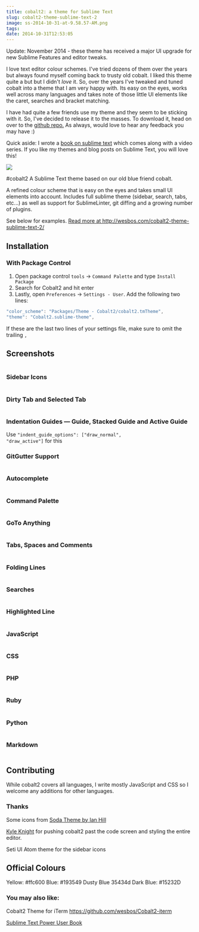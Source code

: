```yaml
---
title: cobalt2: a theme for Sublime Text
slug: cobalt2-theme-sublime-text-2
image: ss-2014-10-31-at-9.58.57-AM.png
tags: 
date: 2014-10-31T12:53:05
---
```


Update: November 2014 - these theme has received a major UI upgrade for new Sublime Features and editor tweaks.

I love text editor colour schemes. I've tried dozens of them over the years but always found myself coming back to trusty old cobalt. I liked this theme quite a but but I didn't <em>love</em> it. So, over the years I've tweaked and tuned cobalt into a theme that I am very happy with. Its easy on the eyes, works well across many languages and takes note of those little UI elements like the caret, searches and bracket matching.

I have had quite a few friends use my theme and they seem to be sticking with it. So, I've decided to release it to the masses. To download it, head on over to the <a href="https://github.com/wesbos/cobalt2" target="_blank">github repo.</a> As always, would love to hear any feedback you may have :)

Quick aside: I wrote a <a href="https://sublimetextbook.com" title="Sublime Text Book">book on sublime text</a> which comes along with a video series. If you like my themes and blog posts on Sublime Text, you will love this!

<a href="https://sublimetextbook.com/?utm_source=cobalt2&utm_medium=banner&utm_campaign=product"><img src="facebook-share2.png"></a>

#cobalt2
A Sublime Text theme based on our old blue friend cobalt.

A refined colour scheme that is easy on the eyes and takes small UI elements into account. Includes full sublime theme (sidebar, search, tabs, etc...) as well as support for SublimeLinter, git diffing and a growing number of plugins.

See below for examples. <a href="http://wesbos.com/cobalt2-theme-sublime-text-2/">Read more at http://wesbos.com/cobalt2-theme-sublime-text-2/</a>

<h2>Installation</h2>

<h3>With Package Control</h3>

<ol>
<li>Open package control <code>tools</code> → <code>Command Palette</code> and type <code>Install Package</code></li>
<li>Search for Cobalt2 and hit enter</li>
<li>Lastly, open <code>Preferences</code> → <code>Settings - User</code>. Add the following two lines:</li>
</ol>


```js
"color_scheme": "Packages/Theme - Cobalt2/cobalt2.tmTheme",
"theme": "Cobalt2.sublime-theme",

```

If these are the last two lines of your settings file, make sure to omit the trailing <code>,</code>

<h2>Screenshots</h2>

<img src="content" alt="" />

<h3>Sidebar Icons</h3>

<img src="content" alt="" />

<h3>Dirty Tab and Selected Tab</h3>

<img src="content" alt="" />

<h3>Indentation Guides — Guide, Stacked Guide and Active Guide</h3>

Use <code>"indent_guide_options": ["draw_normal", "draw_active"]</code> for this

<h3>GitGutter Support</h3>

<img src="content" alt="" />

<h3>Autocomplete</h3>

<img src="content" alt="" />

<h3>Command Palette</h3>

<img src="content" alt="" />

<h3>GoTo Anything</h3>

<img src="content" alt="" />

<h3>Tabs, Spaces and Comments</h3>

<img src="content" alt="" />

<h3>Folding Lines</h3>

<img src="content" alt="" />

<h3>Searches</h3>

<img src="content" alt="" />

<h3>Highlighted Line</h3>

<img src="content" alt="" />

<h3>JavaScript</h3>

<img src="content" alt="" />

<h3>CSS</h3>

<img src="content" alt="" />

<h3>PHP</h3>

<img src="content" alt="" />

<h3>Ruby</h3>

<img src="content" alt="" />

<h3>Python</h3>

<img src="content" alt="" />

<h3>Markdown</h3>

<img src="content" alt="" />

<h2>Contributing</h2>

While cobalt2 covers all languages, I write mostly JavaScript and CSS so I welcome any additions for other languages.

<h3>Thanks</h3>

Some icons from <a href="https://github.com/buymeasoda/soda-theme/">Soda Theme by Ian Hill</a>

<a href="https://twitter.com/idpro">Kyle Knight</a> for pushing cobalt2 past the code screen and styling the entire editor.

Seti UI Atom theme for the sidebar icons

<h2>Official Colours</h2>

Yellow: #ffc600
Blue: #193549
Dusty Blue 35434d
Dark Blue: #15232D

<h3>You may also like:</h3>

Cobalt2 Theme for iTerm <a href="https://github.com/wesbos/Cobalt2-iterm">https://github.com/wesbos/Cobalt2-iterm</a>

<a href="https://SublimeTextBook.com">Sublime Text Power User Book</a>